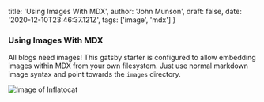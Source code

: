
  title: 'Using Images With MDX',
  author: 'John Munson',
  draft: false,
  date: '2020-12-10T23:46:37.121Z',
  tags: ['image', 'mdx']
}

### Using Images With MDX

All blogs need images! This gatsby starter is configured to allow embedding images within <SmallCap>MDX</SmallCap> from your own filesystem. Just use normal markdown image syntax and point towards the `images` directory.

![Image of Inflatocat](../images/inflatocat.png)
